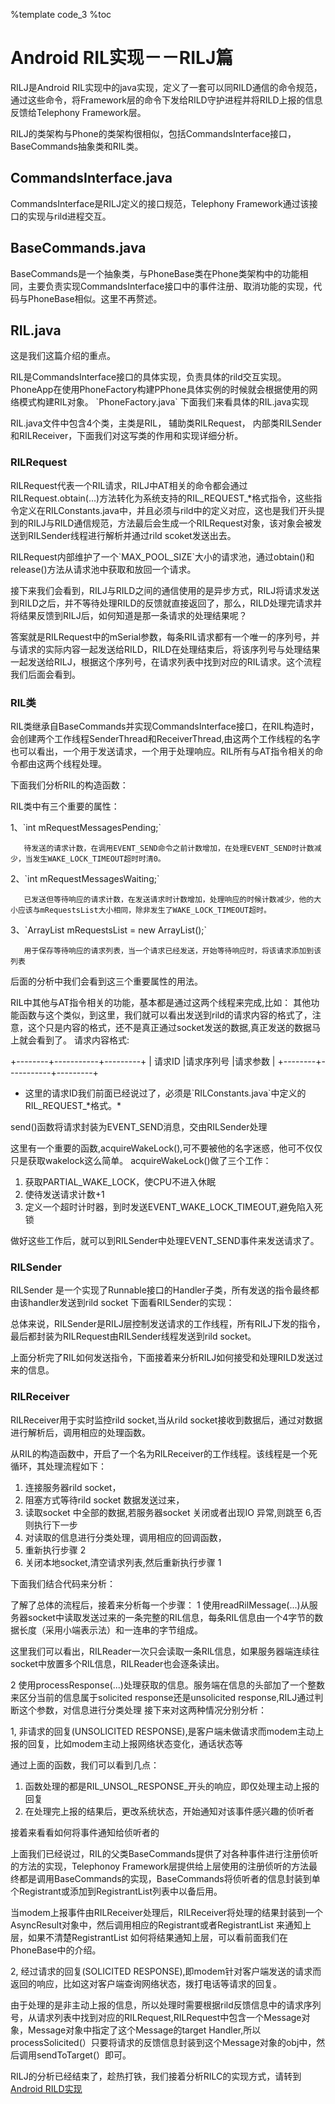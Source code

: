 %template code_3
%toc

= Android RIL实现－－RILJ篇 =

RILJ是Android RIL实现中的java实现，定义了一套可以同RILD通信的命令规范，通过这些命令，将Framework层的命令下发给RILD守护进程并将RILD上报的信息反馈给Telephony Framework层。

RILJ的类架构与Phone的类架构很相似，包括CommandsInterface接口，BaseCommands抽象类和RIL类。

== CommandsInterface.java ==
CommandsInterface是RILJ定义的接口规范，Telephony Framework通过该接口的实现与rild进程交互。
== BaseCommands.java ==
BaseCommands是一个抽象类，与PhoneBase类在Phone类架构中的功能相同，主要负责实现CommandsInterface接口中的事件注册、取消功能的实现，代码与PhoneBase相似。这里不再赘述。
== RIL.java ==
这是我们这篇介绍的重点。

RIL是CommandsInterface接口的具体实现，负责具体的rild交互实现。PhoneApp在使用PhoneFactory构建PPhone具体实例的时候就会根据使用的网络模式构建RIL对象。
`PhoneFactory.java`
{{{class="brush: java"
    public static void makeDefaultPhone(Context context) {
        synchronized(Phone.class) {
            ......
                //reads the system properties and makes commandsinterface
                sCommandsInterface = new RIL(context, networkMode, cdmaSubscription);

            int phoneType = getPhoneType(networkMode);
            if (phoneType == Phone.PHONE_TYPE_GSM) {
                Log.i(LOG_TAG, "Creating GSMPhone");
                sProxyPhone = new PhoneProxy(new GSMPhone(context,
                            sCommandsInterface, sPhoneNotifier));
            } else if (phoneType == Phone.PHONE_TYPE_CDMA) {
                switch (BaseCommands.getLteOnCdmaModeStatic()) {
                    case Phone.LTE_ON_CDMA_TRUE:
                        Log.i(LOG_TAG, "Creating CDMALTEPhone");
                        sProxyPhone = new PhoneProxy(new CDMALTEPhone(context,
                                    sCommandsInterface, sPhoneNotifier));
                        break;
                    case Phone.LTE_ON_CDMA_FALSE:
                    default:
                        Log.i(LOG_TAG, "Creating CDMAPhone");
                        sProxyPhone = new PhoneProxy(new CDMAPhone(context,
                                    sCommandsInterface, sPhoneNotifier));
                        break;
                }
            }

            sMadeDefaults = true;
        }
    }
}}}
下面我们来看具体的RIL.java实现

RIL.java文件中包含4个类，主类是RIL， 辅助类RILRequest， 内部类RILSender和RILReceiver，下面我们对这写类的作用和实现详细分析。

=== RILRequest ===
RILRequest代表一个RIL请求，RILJ中AT相关的命令都会通过RILRequest.obtain(...)方法转化为系统支持的RIL_REQUEST_*格式指令，这些指令定义在RILConstants.java中，并且必须与rild中的定义对应，这也是我们开头提到的RILJ与RILD通信规范，方法最后会生成一个RILRequest对象，该对象会被发送到RILSender线程进行解析并通过rild scoket发送出去。

RILRequest内部维护了一个`MAX_POOL_SIZE`大小的请求池，通过obtain()和release()方法从请求池中获取和放回一个请求。

{{{class="brush: java"
    static RILRequest obtain(int request, Message result) {
        RILRequest rr = null;

        //从请求池中获取请求
        synchronized(sPoolSync) {
            if (sPool != null) {
                rr = sPool;
                sPool = rr.mNext;
                rr.mNext = null;
                sPoolSize--;
            }
        }

        //如果请求池中没有可用的请求，则构建一个新的请求
        if (rr == null) {
            rr = new RILRequest();
        }

        //设置请求的序列号
        synchronized(sSerialMonitor) {
            rr.mSerial = sNextSerial++;
        }
        rr.mRequest = request; //设置请求的request，这个request必须是RIL_REQUEST_*格式
        rr.mResult = result; //设置响应该请求处理结果的handler
        rr.mp = Parcel.obtain();

        if (result != null && result.getTarget() == null) {
            throw new NullPointerException("Message target must not be null");
        }

        // first elements in any RIL Parcel
        rr.mp.writeInt(request);    //将请求信息打包
        rr.mp.writeInt(rr.mSerial); //将请求序列号打包

        return rr;
    }

    void release() {
        synchronized (sPoolSync) {
        //如果当前请求池大小小于MAX_POOL_SIZE,则将释放的请求放入请求池。
            if (sPoolSize < MAX_POOL_SIZE) {
                this.mNext = sPool;
                sPool = this;
                sPoolSize++;
                mResult = null;
            }
        }
    }
    
    //当请求处理出现异常时，使用该函数将错误信息发送回初始请求的处理handler
    void
    onError(int error, Object ret) {
        CommandException ex;

        ex = CommandException.fromRilErrno(error);

        if (mResult != null) {
            //AsyncResult是一个工具类，用于封装RILD反馈的信息
            AsyncResult.forMessage(mResult, ret, ex);
            mResult.sendToTarget();
        }

        //异常时mp已经没有用了，直接回收。
        if (mp != null) {
            mp.recycle();
            mp = null;
        }
    }
}}}

接下来我们会看到，RILJ与RILD之间的通信使用的是异步方式，RILJ将请求发送到RILD之后，并不等待处理RILD的反馈就直接返回了，那么，RILD处理完请求并将结果反馈到RILJ后，如何知道是那一条请求的处理结果呢？

答案就是RILRequest中的mSerial参数，每条RIL请求都有一个唯一的序列号，并与请求的实际内容一起发送给RILD，RILD在处理结束后，将该序列号与处理结果一起发送给RILJ，根据这个序列号，在请求列表中找到对应的RIL请求。这个流程我们后面会看到。

=== RIL类 ===
RIL类继承自BaseCommands并实现CommandsInterface接口，在RIL构造时，会创建两个工作线程SenderThread和ReceiverThread,由这两个工作线程的名字也可以看出，一个用于发送请求，一个用于处理响应。RIL所有与AT指令相关的命令都由这两个线程处理。

下面我们分析RIL的构造函数：
{{{class="brush: java"
    public RIL(Context context, int preferredNetworkType, int cdmaSubscription) {
        super(context);
        
        mCdmaSubscription  = cdmaSubscription;
        mPreferredNetworkType = preferredNetworkType;
        mPhoneType = RILConstants.NO_PHONE;

        //创建wakelock
        PowerManager pm = (PowerManager)context.getSystemService(Context.POWER_SERVICE);
        mWakeLock = pm.newWakeLock(PowerManager.PARTIAL_WAKE_LOCK, LOG_TAG);
        mWakeLock.setReferenceCounted(false);
        mWakeLockTimeout = SystemProperties.getInt(TelephonyProperties.PROPERTY_WAKE_LOCK_TIMEOUT,
                DEFAULT_WAKE_LOCK_TIMEOUT);
        mRequestMessagesPending = 0;    //待发送的请求计数
        mRequestMessagesWaiting = 0;    //等待处理结果的请求计数

        //创建一个RILSender名称的Handler线程
        mSenderThread = new HandlerThread("RILSender");
        mSenderThread.start();

        //将RILSender线程与RILSender关联
        Looper looper = mSenderThread.getLooper();
        mSender = new RILSender(looper);

        //判断是否支持移动网络
        ConnectivityManager cm = (ConnectivityManager)context.getSystemService(
                Context.CONNECTIVITY_SERVICE);
        if (cm.isNetworkSupported(ConnectivityManager.TYPE_MOBILE) == false) {
            //不支持移动网络，则不开启RILReceiver
            riljLog("Not starting RILReceiver: wifi-only");
        } else {
            riljLog("Starting RILReceiver");
            //创建一个RILReceiver线程，用于接受RILD发回的数据
            mReceiver = new RILReceiver();
            mReceiverThread = new Thread(mReceiver, "RILReceiver");
            mReceiverThread.start();

            IntentFilter filter = new IntentFilter();
            filter.addAction(Intent.ACTION_SCREEN_ON);
            filter.addAction(Intent.ACTION_SCREEN_OFF);
            context.registerReceiver(mIntentReceiver, filter);
        }
    }
}}}

RIL类中有三个重要的属性：

1、`int mRequestMessagesPending;`
    待发送的请求计数，在调用EVENT_SEND命令之前计数增加，在处理EVENT_SEND时计数减少，当发生WAKE_LOCK_TIMEOUT超时时清0。

2、`int mRequestMessagesWaiting;`
    已发送但等待响应的请求计数，在发送请求时计数增加，处理响应的时候计数减少，他的大小应该与mRequestsList大小相同，除非发生了WAKE_LOCK_TIMEOUT超时。

3、`ArrayList<RILRequest> mRequestsList = new ArrayList<RILRequest>();`
    用于保存等待响应的请求列表，当一个请求已经发送，开始等待响应时，将该请求添加到该列表

后面的分析中我们会看到这三个重要属性的用法。

RIL中其他与AT指令相关的功能，基本都是通过这两个线程来完成,比如：
{{{class="brush: java"
    public void
    supplyIccPinForApp(String pin, String aid, Message result) {
        RILRequest rr = RILRequest.obtain(RIL_REQUEST_ENTER_SIM_PIN, result);

        rr.mp.writeInt(2);
        rr.mp.writeString(pin);
        rr.mp.writeString(aid);

        send(rr);
    }
}}} 
其他功能函数与这个类似，到这里，我们就可以看出发送到rild的请求内容的格式了，注意，这个只是内容的格式，还不是真正通过socket发送的数据,真正发送的数据马上就会看到了。
请求内容格式:

+--------+-----------+---------+
| 请求ID |请求序列号 |请求参数 |
+--------+-----------+---------+

*这里的请求ID我们前面已经说过了，必须是`RILConstants.java`中定义的RIL_REQUEST_*格式。*

send()函数将请求封装为EVENT_SEND消息，交由RILSender处理

{{{class="brush: java"                                        
    private void
    send(RILRequest rr) {
        Message msg;

        //mSocket这里是rild socket,mSocket会在RILReceiver线程中创建
        if (mSocket == null) {
            rr.onError(RADIO_NOT_AVAILABLE, null);
            rr.release();
            return;
        }

        //创建一个EVENT_SEND的message,mSender就是上面的RILSender
        msg = mSender.obtainMessage(EVENT_SEND, rr);

        acquireWakeLock();

        //将请求交给RILSender处理
        msg.sendToTarget();
    }
}}}

这里有一个重要的函数,acquireWakeLock(),可不要被他的名字迷惑，他可不仅仅只是获取wakelock这么简单。
{{{class="brush: java"
    private void
    acquireWakeLock() {
        synchronized (mWakeLock) {
            mWakeLock.acquire();    //获取一个PARTIAL_WAKE_LOCK休眠锁
            mRequestMessagesPending++;  //mRequestMessagesPending＋1

            //定义一个定时器，到时发送EVENT_WAKE_LOCK_TIMEOUT到RILSender
            mSender.removeMessages(EVENT_WAKE_LOCK_TIMEOUT);
            Message msg = mSender.obtainMessage(EVENT_WAKE_LOCK_TIMEOUT);
            mSender.sendMessageDelayed(msg, mWakeLockTimeout);
        }
    }
    //mWakeLockTimeout默认为
    private static final int DEFAULT_WAKE_LOCK_TIMEOUT = 60000;
}}}
acquireWakeLock()做了三个工作：
# 获取PARTIAL_WAKE_LOCK，使CPU不进入休眠
# 使待发送请求计数+1
# 定义一个超时计时器，到时发送EVENT_WAKE_LOCK_TIMEOUT,避免陷入死锁

做好这些工作后，就可以到RILSender中处理EVENT_SEND事件来发送请求了。

=== RILSender ===
RILSender 是一个实现了Runnable接口的Handler子类，所有发送的指令最终都由该handler发送到rild socket
下面看RILSender的实现：
{{{class="brush: java"
    class RILSender extends Handler implements Runnable {
        public RILSender(Looper looper) {
            super(looper);
        }

        // Only allocated once
        byte[] dataLength = new byte[4];

        //目前Runnable接口并没有特殊处理
        public void
        run() {
            //setup if needed
        }


        //***** Handler implementation
        @Override public void
        handleMessage(Message msg) {
            RILRequest rr = (RILRequest)(msg.obj);
            RILRequest req = null;

            switch (msg.what) {
                case EVENT_SEND:
                    /**
                     * mRequestMessagePending++ already happened for every
                     * EVENT_SEND, thus we must make sure
                     * mRequestMessagePending-- happens once and only once
                     */
                    boolean alreadySubtracted = false;
                    try {
                        LocalSocket s;

                        s = mSocket;    //mSocket在RILReceiver线程中创建

                        if (s == null) {
                            //当socket未连接时，发送RADIO_NOT_AVAILABLE错误信息,将请求释放并直接返回
                            rr.onError(RADIO_NOT_AVAILABLE, null);
                            rr.release();
                            if (mRequestMessagesPending > 0)
                                mRequestMessagesPending--;
                            alreadySubtracted = true;
                            return;
                        }

                        //mRequestsList是RIL中维护的一个RIL请求列表，用于保存已发送并等待处理结果的RIL请求
                        synchronized (mRequestsList) {
                            mRequestsList.add(rr);
                            mRequestMessagesWaiting++;  //待反馈请求计数＋1
                        }

                        if (mRequestMessagesPending > 0)
                            mRequestMessagesPending--;  //待发送请求计数-1
                        alreadySubtracted = true;

                        byte[] data;

                        //将请求内容从Parcel中取出
                        data = rr.mp.marshall();
                        rr.mp.recycle();
                        rr.mp = null;

                        if (data.length > RIL_MAX_COMMAND_BYTES) {
                            throw new RuntimeException(
                                    "Parcel larger than max bytes allowed! "
                                                          + data.length);
                        }

                        //将数据包的长度以大端表示
                        dataLength[0] = dataLength[1] = 0;
                        dataLength[2] = (byte)((data.length >> 8) & 0xff);
                        dataLength[3] = (byte)((data.length) & 0xff);

                        //通过socket将数据包的长度和数据包发出
                        s.getOutputStream().write(dataLength);
                        s.getOutputStream().write(data);
                    } catch (IOException ex) {
                        //通过socket发送时出现IO异常处理
                        //此时请求已经添加到RequestList中，所以根据请求的序列号，从RequestList中删除该请求
                        req = findAndRemoveRequestFromList(rr.mSerial);
                        //处理异常请求
                        if (req != null || !alreadySubtracted) {
                            rr.onError(RADIO_NOT_AVAILABLE, null);
                            rr.release();
                        }
                    } catch (RuntimeException exc) {
                        //处理数据长度过长时抛出的运行时异常处理
                        //此时请求已经添加到RequestList中，所以需要从RequestList中删除该请求
                        req = findAndRemoveRequestFromList(rr.mSerial);
                        //处理异常请求
                        if (req != null || !alreadySubtracted) {
                            rr.onError(GENERIC_FAILURE, null);
                            rr.release();
                        }
                    } finally {
                        //当没有待处理的请求和等待处理结果的请求时，使用下面函数取消EVENT_WAKE_LOCK_TIMEOUT超时，并释放mWakeLock。
                        releaseWakeLockIfDone();
                    }

                    //异常时，待发送请求计数-1
                    if (!alreadySubtracted && mRequestMessagesPending > 0) {
                        mRequestMessagesPending--;
                    }

                    break;

                case EVENT_WAKE_LOCK_TIMEOUT:
                    //等待反馈结果超时处理
                    synchronized (mWakeLock) {
                        if (mWakeLock.isHeld()) {
                            if (mRequestMessagesWaiting != 0) {
                                //将等待反馈结果的请求计数清0，但并不从mRequestList中删除，这样当响应最终到达时，仍然可以找到对应的请求
                                mRequestMessagesWaiting = 0;

                            }
                            //因为每次在发送请求的时候，都会重新设定EVENT_WAKE_LOCK_TIMEOUT,所以在EVENT_WAKE_LOCK_TIMEOUT真正触发时，所有的请求必然已经发送出去，处于等待RILSender发送或者接收rild响应的状态时出现异常，此时强制mRequestMessagesPending计数清0
                            if (mRequestMessagesPending != 0) {
                                Log.e(LOG_TAG, "ERROR: mReqPending is NOT 0 but"
                                        + mRequestMessagesPending + " at TIMEOUT, reset!");
                                mRequestMessagesPending = 0;

                            }
                            //释放休眠锁
                            mWakeLock.release();
                        }
                    }
                    break;
            }
        }
    }
}}}

总体来说，RILSender是RILJ层控制发送请求的工作线程，所有RILJ下发的指令，最后都封装为RILRequest由RILSender线程发送到rild socket。

上面分析完了RIL如何发送指令，下面接着来分析RILJ如何接受和处理RILD发送过来的信息。

=== RILReceiver ===
RILReceiver用于实时监控rild socket,当从rild socket接收到数据后，通过对数据进行解析后，调用相应的处理函数。

从RIL的构造函数中，开启了一个名为RILReceiver的工作线程。该线程是一个死循环，其处理流程如下：

# 连接服务器rild socket，
# 阻塞方式等待rild socket 数据发送过来，
# 读取socket 中全部的数据,若服务器socket 关闭或者出现IO 异常,则跳至 6,否则执行下一步
# 对读取的信息进行分类处理，调用相应的回调函数，
# 重新执行步骤 2 
# 关闭本地socket,清空请求列表,然后重新执行步骤 1 


下面我们结合代码来分析：
{{{class="brush: java"
    class RILReceiver implements Runnable {
        byte[] buffer;

        RILReceiver() {
            buffer = new byte[RIL_MAX_COMMAND_BYTES];
        }

        public void
        run() {
            int retryCount = 0;

            try {for (;;) {
                LocalSocket s = null;
                LocalSocketAddress l;
                //创建一个SOCKET_NAME_RIL的客户端socket,并连接服务器socket
                //这里SOCKET_NAME_RIL定义为
                //static final String SOCKET_NAME_RIL = "rild";
                
                try {
                    s = new LocalSocket();
                    l = new LocalSocketAddress(SOCKET_NAME_RIL,
                            LocalSocketAddress.Namespace.RESERVED);
                    s.connect(l);
                } catch (IOException ex){
                    ......
                }

                retryCount = 0;

                mSocket = s;    //给mSocket赋值,供RILSender使用

                int length = 0;
                try {
                    InputStream is = mSocket.getInputStream();

                    for (;;) {
                        Parcel p;
                        //从socket中读取数据，此方法会一直堵塞，直到socket中有数据或服务器端socket关闭或者出现IO异常
                        length = readRilMessage(is, buffer);

                        //当服务器socket关闭时，返回-1
                        if (length < 0) {
                            // End-of-stream reached
                            break;
                        }

                        //对读取的数据进行反编码
                        p = Parcel.obtain();
                        p.unmarshall(buffer, 0, length);
                        p.setDataPosition(0);

                        //对数据进行处理
                        processResponse(p);
                        p.recycle();
                    }
                } catch (java.io.IOException ex) {
                    Log.i(LOG_TAG, "'" + SOCKET_NAME_RIL + "' socket closed",
                          ex);
                } catch (Throwable tr) {
                    Log.e(LOG_TAG, "Uncaught exception read length=" + length +
                        "Exception:" + tr.toString());
                }

                //服务器socket关闭或出现IO异常时，关闭本地socket并清空请求列表
                setRadioState (RadioState.RADIO_UNAVAILABLE);

                try {
                    mSocket.close();
                } catch (IOException ex) {
                }

                mSocket = null;
                RILRequest.resetSerial();

                // Clear request list on close
                clearRequestsList(RADIO_NOT_AVAILABLE, false);
            }} catch (Throwable tr) {
                Log.e(LOG_TAG,"Uncaught exception", tr);
            }

            /* We're disconnected so we don't know the ril version */
            notifyRegistrantsRilConnectionChanged(-1);
        }
    }
}}}

了解了总体的流程后，接着来分析每一个步骤：
1 使用readRilMessage(...)从服务器socket中读取发送过来的一条完整的RIL信息，每条RIL信息由一个4字节的数据长度（采用小端表示法）和一连串的字节组成。
{{{class="brush: java"
    private static int readRilMessage(InputStream is, byte[] buffer)
            throws IOException {
        int countRead;
        int offset;
        int remaining;
        int messageLength;

        // First, read in the length of the message
        offset = 0;
        remaining = 4;
        //首先读取4个字节，这4个字节表示socket接下来发送的信息的长度，这也是socket编程常用的格式：数据长度＋数据内容
        do {
            countRead = is.read(buffer, offset, remaining);

            if (countRead < 0 ) {
                Log.e(LOG_TAG, "Hit EOS reading message length");
                return -1;
            }

            offset += countRead;
            remaining -= countRead;
        } while (remaining > 0);

        //对数据长度重新解析
        messageLength = ((buffer[0] & 0xff) << 24)
                | ((buffer[1] & 0xff) << 16)
                | ((buffer[2] & 0xff) << 8)
                | (buffer[3] & 0xff);

        // Then, re-use the buffer and read in the message itself
        offset = 0;
        remaining = messageLength;
        //读取真正的信息内容
        do {
            countRead = is.read(buffer, offset, remaining);

            if (countRead < 0 ) {
                Log.e(LOG_TAG, "Hit EOS reading message.  messageLength=" + messageLength
                        + " remaining=" + remaining);
                return -1;  //若服务端socket关闭，返回-1
            }

            offset += countRead;
            remaining -= countRead;
        } while (remaining > 0);

        //返回信息真实的长度
        return messageLength;
    }
}}}

这里我们可以看出，RILReader一次只会读取一条RIL信息，如果服务器端连续往socket中放置多个RIL信息，RILReader也会逐条读出。

2 使用processResponse(...)处理获取的信息。服务端在信息的头部加了一个整数来区分当前的信息属于solicited response还是unsolicited response,RILJ通过判断这个参数，对信息进行分类处理
{{{class="brush: java"
    private void
    processResponse (Parcel p) {
        int type;

        type = p.readInt();

        if (type == RESPONSE_UNSOLICITED) {
            //处理非请求的回复
            processUnsolicited (p);
        } else if (type == RESPONSE_SOLICITED) {
            //处理请求的回复
            processSolicited (p);
        }

        releaseWakeLockIfDone();
    }
}}}
接下来对这两种情况分别分析：

1, 非请求的回复(UNSOLICITED RESPONSE),是客户端未做请求而modem主动上报的回复，比如modem主动上报网络状态变化，通话状态等

{{{class="brush: java"
    private void
    processUnsolicited (Parcel p) {
        int response;
        Object ret;

        //读取具体的响应命令
        response = p.readInt();

        //解析反馈的响应结果
        try {switch(response) {
            case RIL_UNSOL_RESPONSE_RADIO_STATE_CHANGED: ret =  responseVoid(p); break;
            case RIL_UNSOL_RESPONSE_NEW_SMS: ret =  responseString(p); break;
            case RIL_UNSOL_RESPONSE_NEW_SMS_ON_SIM: ret =  responseInts(p); break;
            case RIL_UNSOL_ON_USSD: ret =  responseStrings(p); break;
            case RIL_UNSOL_NITZ_TIME_RECEIVED: ret =  responseString(p); break;
            case RIL_UNSOL_SIGNAL_STRENGTH: ret = responseSignalStrength(p); break;
            case RIL_UNSOL_DATA_CALL_LIST_CHANGED: ret = responseDataCallList(p);break;
            case RIL_UNSOL_SUPP_SVC_NOTIFICATION: ret = responseSuppServiceNotification(p); break;
            case RIL_UNSOL_CALL_RING: ret =  responseCallRing(p); break;
            case RIL_UNSOL_RESPONSE_NEW_BROADCAST_SMS:  ret =  responseRaw(p); break;
            ......
            default:
                throw new RuntimeException("Unrecognized unsol response: " + response);
            //break; (implied)
        }} catch (Throwable tr) {
            Log.e(LOG_TAG, "Exception processing unsol response: " + response +
                "Exception:" + tr.toString());
            return;
        }

        //针对不同的结果，Telephony Framework作出相应的状态调整和通知
        switch(response) {
            case RIL_UNSOL_RESPONSE_RADIO_STATE_CHANGED:
                /* has bonus radio state int */
                RadioState newState = getRadioStateFromInt(p.readInt());

                switchToRadioState(newState);
            break;
            case RIL_UNSOL_RESPONSE_CALL_STATE_CHANGED:
                if (RILJ_LOGD) unsljLog(response);

                mCallStateRegistrants
                    .notifyRegistrants(new AsyncResult(null, null, null));
            break;
            case RIL_UNSOL_RESPONSE_VOICE_NETWORK_STATE_CHANGED:
                if (RILJ_LOGD) unsljLog(response);

                mVoiceNetworkStateRegistrants
                    .notifyRegistrants(new AsyncResult(null, null, null));
            break;
            ......
        }
    }
}}}

通过上面的函数，我们可以看到几点：
# 函数处理的都是RIL_UNSOL_RESPONSE_开头的响应，即仅处理主动上报的回复
# 在处理完上报的结果后，更改系统状态，开始通知对该事件感兴趣的侦听者

接着来看看如何将事件通知给侦听者的

上面我们已经说过，RIL的父类BaseCommands提供了对各种事件进行注册侦听的方法的实现，Telephonoy Framework层提供给上层使用的注册侦听的方法最终都是调用BaseCommands的实现，BaseCommands将侦听者的信息封装到单个Registrant或添加到RegistrantList列表中以备后用。

当modem上报事件由RILReceiver处理后，RILReceiver将处理的结果封装到一个AsyncResult对象中，然后调用相应的Registrant或者RegistrantList 来通知上层，如果不清楚RegistrantList 如何将结果通知上层，可以看前面我们在PhoneBase中的介绍。

2, 经过请求的回复(SOLICITED RESPONSE),即modem针对客户端发送的请求而返回的响应，比如这对客户端查询网络状态，拨打电话等请求的回复。

{{{class="brush: java"
    private void
    processSolicited (Parcel p) {
        int serial, error;
        boolean found = false;

        serial = p.readInt();   //获取请求的序列号
        error = p.readInt();    //获取请求的处理结果，0成功，非0失败

        RILRequest rr;

        //从请求列表中根据序列号找到对应的请求
        rr = findAndRemoveRequestFromList(serial);

        if (rr == null) {
            Log.w(LOG_TAG, "Unexpected solicited response! sn: "
                            + serial + " error: " + error);
            return;
        }

        Object ret = null;

        //跟unsolicted response一样处理，当请求处理成功，接着处理反馈的数据
        if (error == 0 || p.dataAvail() > 0) {
            try {switch (rr.mRequest) {
            case RIL_REQUEST_GET_SIM_STATUS: ret =  responseIccCardStatus(p); break;
            case RIL_REQUEST_ENTER_SIM_PIN: ret =  responseInts(p); break;
            case RIL_REQUEST_GET_CURRENT_CALLS: ret =  responseCallList(p); break;
            case RIL_REQUEST_DIAL: ret =  responseVoid(p); break;
            case RIL_REQUEST_GET_IMSI: ret =  responseString(p); break;
            case RIL_REQUEST_HANGUP_WAITING_OR_BACKGROUND: ret =  responseVoid(p); break;
            case RIL_REQUEST_LAST_CALL_FAIL_CAUSE: ret =  responseInts(p); break;
            case RIL_REQUEST_VOICE_REGISTRATION_STATE: ret =  responseStrings(p); break;
            ......
            default:
                throw new RuntimeException("Unrecognized solicited response: " + rr.mRequest);
            //break;
            }} catch (Throwable tr) {
                // Exceptions here usually mean invalid RIL responses
                //出错时，将异常信息发送给注册者
                if (rr.mResult != null) {
                    AsyncResult.forMessage(rr.mResult, null, tr);
                    rr.mResult.sendToTarget();
                }
                rr.release();
                return;
            }
        }

        if (error != 0) {
            //当请求处理失败，由RILRequest的onError(）处理，这也会把异常信息发送给注册者
            rr.onError(error, ret);
            rr.release();
            return;
        }

        //如果没有错误，发送反馈数据给注册者
        if (rr.mResult != null) {
            AsyncResult.forMessage(rr.mResult, ret, null);
            rr.mResult.sendToTarget();
        }

        rr.release();
    }
}}}

由于处理的是非主动上报的信息，所以处理时需要根据rild反馈信息中的请求序列号，从请求列表中找到对应的RILRequest,RILRequest中包含一个Message对象，Message对象中指定了这个Message的target Handler,所以processSolicited(）只要将请求的反馈信息封装到这个Message对象的obj中，然后调用sendToTarget(）即可。

RILJ的分析已经结束了，趁热打铁，我们接着分析RILC的实现方式，请转到[[android_rild|Android RILD实现]]
